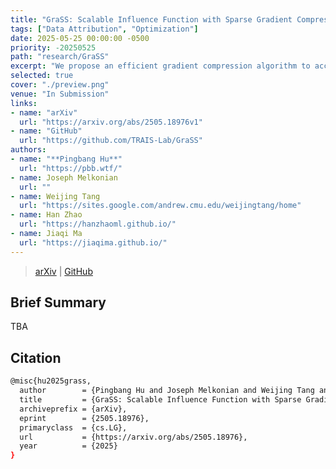 ```yaml
---
title: "GraSS: Scalable Influence Function with Sparse Gradient Compression"
tags: ["Data Attribution", "Optimization"]
date: 2025-05-25 00:00:00 -0500
priority: -20250525
path: "research/GraSS"
excerpt: "We propose an efficient gradient compression algorithm to accelerate and scale influence function to billion-scale models."
selected: true
cover: "./preview.png"
venue: "In Submission"
links:
- name: "arXiv"
  url: "https://arxiv.org/abs/2505.18976v1"
- name: "GitHub"
  url: "https://github.com/TRAIS-Lab/GraSS"
authors:
- name: "**Pingbang Hu**"
  url: "https://pbb.wtf/"
- name: Joseph Melkonian
  url: ""
- name: Weijing Tang
  url: "https://sites.google.com/andrew.cmu.edu/weijingtang/home"
- name: Han Zhao
  url: "https://hanzhaoml.github.io/"
- name: Jiaqi Ma
  url: "https://jiaqima.github.io/"
---
```


> [arXiv](https://arxiv.org/abs/2505.18976v1) | [GitHub](https://github.com/TRAIS-Lab/GraSS)

## Brief Summary

TBA

## Citation

```bash
@misc{hu2025grass,
  author        = {Pingbang Hu and Joseph Melkonian and Weijing Tang and Han Zhao and Jiaqi W. Ma},
  title         = {GraSS: Scalable Influence Function with Sparse Gradient Compression},
  archiveprefix = {arXiv},
  eprint        = {2505.18976},
  primaryclass  = {cs.LG},
  url           = {https://arxiv.org/abs/2505.18976},
  year          = {2025}
}
```
